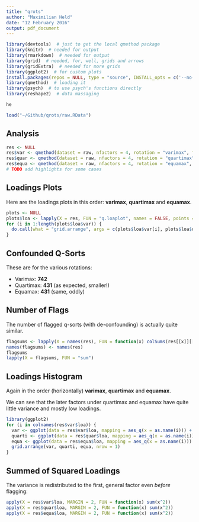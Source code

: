 ```yaml
---
title: "qrots"
author: "Maximilian Held"
date: "12 February 2016"
output: pdf_document
---
```


```r
library(devtools)  # just to get the local qmethod package
library(knitr)  # needed for output
library(rmarkdown)  # needed for output
library(grid)  # needed, for, well, grids and arrows
library(gridExtra)  # needed for more grids
library(ggplot2)  # for custom plots
install.packages(repos = NULL, type = "source", INSTALL_opts = c('--no-lock'), pkgs = c("../qmethod"))  # notice this is the LOCAL qmethod
library(qmethod)  # loading it
library(psych)  # to use psych's functions directly
library(reshape2)  # data massaging
```

```r
he
```

```r
load("~/Github/qrots/raw.RData")
```
## Analysis

```r
res <- NULL
res$var <- qmethod(dataset = raw, nfactors = 4, rotation = "varimax", forced = TRUE, cor.method = "spearman", reorder = FALSE, allow.confounded = FALSE)
res$quar <- qmethod(dataset = raw, nfactors = 4, rotation = "quartimax", forced = TRUE, cor.method = "spearman", reorder = FALSE, allow.confounded = FALSE)
res$equa <- qmethod(dataset = raw, nfactors = 4, rotation = "equamax", forced = TRUE, cor.method = "spearman", reorder = FALSE, allow.confounded = FALSE)
# TODO add highlights for some cases
```


## Loadings Plots

Here are the loadings plots in this order: **varimax**, **quartimax** and **equamax**.

```r
plots <- NULL
plots$loa <- lapply(X = res, FUN = "q.loaplot", names = FALSE, points = TRUE, alpha = 1/3, density = TRUE, grid = FALSE, rug = TRUE, quietly = TRUE, red = FALSE)
for (i in 1:length(plots$loa$var)) {
  do.call(what = "grid.arrange", args = c(plots$loa$var[i], plots$loa$quar[i], plots$loa$equa[i], nrow = 1))
}
```


## Confounded Q-Sorts

These are for the various rotations:

- Varimax: **742**
- Quartimax: **431** (as expected, smaller!)
- Equamax: **431** (same, oddly)


## Number of Flags

The number of flagged q-sorts (with de-confounding) is actually quite similar.

```r
flagsums <- lapply(X = names(res), FUN = function(x) colSums(res[[x]][["flagged"]]))
names(flagsums) <- names(res)
flagsums
lapply(X = flagsums, FUN = "sum")
```


## Loadings Histogram

Again in the order (horizontally) **varimax**, **quartimax** and **equamax**.

We can see that the later factors under quartimax and equamax have quite little variance and mostly low loadings.

```r
library(ggplot2)
for (i in colnames(res$var$loa)) {
  var <- ggplot(data = res$var$loa, mapping = aes_q(x = as.name(i))) + geom_histogram(binwidth = 0.05) + xlim(-1,1)
  quarti <- ggplot(data = res$quar$loa, mapping = aes_q(x = as.name(i))) + geom_histogram(binwidth = 0.05) + xlim(-1,1)
  equa <- ggplot(data = res$equa$loa, mapping = aes_q(x = as.name(i))) + geom_histogram(binwidth = 0.05) + xlim(-1,1)
  grid.arrange(var, quarti, equa, nrow = 1)
}
```

## Summed of Squared Loadings

The variance is redistributed to the first, general factor even *before* flagging:

```r
apply(X = res$var$loa, MARGIN = 2, FUN = function(x) sum(x^2))
apply(X = res$quar$loa, MARGIN = 2, FUN = function(x) sum(x^2))
apply(X = res$equa$loa, MARGIN = 2, FUN = function(x) sum(x^2))
```


